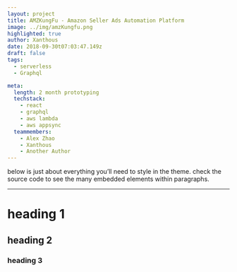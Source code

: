 ```yaml
---
layout: project
title: AMZKungFu - Amazon Seller Ads Automation Platform
image: ../img/amzKungfu.png
highlighted: true
author: Xanthous
date: 2018-09-30t07:03:47.149z
draft: false
tags:
  - serverless
  - Graphql

meta:
  length: 2 month prototyping
  techstack:
    - react
    - graphql
    - aws lambda
    - aws appsync
  teammembers:
    - Alex Zhao
    - Xanthous
    - Another Author
---
```


below is just about everything you’ll need to style in the theme. check the source code to see the many embedded elements within paragraphs.

---

# heading 1

## heading 2

### heading 3
